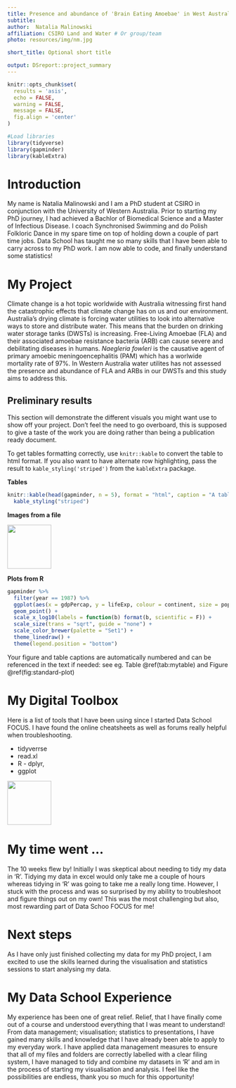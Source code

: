 ```yaml
---
title: Presence and abundance of 'Brain Eating Amoebae' in West Australian drinking water storage tanks
subtitle: 
author:  Natalia Malinowski 
affiliation: CSIRO Land and Water # Or group/team
photo: resources/img/nm.jpg

short_title: Optional short title

output: DSreport::project_summary
---
```

```r
knitr::opts_chunk$set(
  results = 'asis',
  echo = FALSE,
  warning = FALSE,
  message = FALSE,
  fig.align = 'center'
)

#Load libraries
library(tidyverse)
library(gapminder)
library(kableExtra)
```


# Introduction

My name is Natalia Malinowski and I am a PhD student at CSIRO in conjunction with the University of Western Australia. Prior to starting my PhD journey, I had achieved a Bachlor of Biomedical Science and a Master of Infectious Disease. I coach Synchronised Swimming and do Polish Folkloric Dance in my spare time on top of holding down a couple of part time jobs. Data School has taught me so many skills that I have been able to carry across to my PhD work. I am now able to code, and finally understand some statistics! 

# My Project

Climate change is a hot topic worldwide with Australia witnessing first hand the catastrophic effects that climate change has on us and our environment. Australia's drying climate is forcing water utilities to look into alternative ways to store and distribute water. This means that the burden on drinking water storage tanks (DWSTs) is increasing. Free-Living Amoebae (FLA) and their associated amoebae resistance bacteria (ARB) can cause severe and debilitating diseases in humans. *Naegleria fowleri* is the causative agent of primary amoebic meningoencephalitis (PAM) which has a worlwide mortality rate of 97%. In Western Australia water utilites has not assessed the presence and abundance of FLA and ARBs in our DWSTs and this study aims to address this. 


## Preliminary results

This section will demonstrate the different visuals you might want use to show off your 
project. Don't feel the need to go overboard, this is supposed to give a taste of the work you are
doing rather than being a publication ready document.

To get tables formatting correctly, use `knitr::kable` to convert the table to html format. If
you also want to have alternate row highlighting, pass the result to `kable_styling('striped')` 
from the `kableExtra` package.

**Tables**
```r
knitr::kable(head(gapminder, n = 5), format = "html", caption = "A table of data") %>% 
  kable_styling("striped")
```

**Images from a file**

![](resources/img/tidyverse.png){width=100px}

**Plots from R**
```r
gapminder %>% 
  filter(year == 1987) %>% 
  ggplot(aes(x = gdpPercap, y = lifeExp, colour = continent, size = pop)) +
  geom_point() +
  scale_x_log10(labels = function(b) format(b, scientific = F)) +
  scale_size(trans = "sqrt", guide = "none") +
  scale_color_brewer(palette = "Set1") +
  theme_linedraw() +
  theme(legend.position = "bottom")
```

Your figure and table captions are automatically numbered and can be referenced in the text
if needed: see eg. Table \@ref(tab:mytable) and Figure \@ref(fig:standard-plot)

# My Digital Toolbox

Here is a list of tools that I have been using since I started Data School FOCUS. I have found the online cheatsheets  as well as forums really helpful when troubleshooting. 


* tidyverrse
* read.xl
* R - dplyr, 
* ggplot


![](https://raw.githubusercontent.com/tidyverse/ggplot2/master/man/figures/logo.png){.pull-right width=100px}


# My time went ...

The 10 weeks flew by! 
Initially I was skeptical about needing to tidy my data in 'R'. Tidying my data in excel would only take me a couple of hours whereas tidying in 'R' was going to take me a really long time. However, I stuck with the process and was so surprised by my ability to troubleshoot and figure things out on my own! This was the most challenging but also, most rewarding part of Data Schoo FOCUS for me! 


# Next steps

As I have only just finished collecting my data for my PhD project, I am excited to use the skills learned during the visualisation and statistics sessions to start analysing my data. 


# My Data School Experience

My experience has been one of great relief. Relief, that I have finally come out of a course and understood everything that I was meant to understand! From data management; visualisation; statistics to presentations, I have gained many skills and knowledge that I have already been able to apply to my everyday work. I have applied data management measures to ensure that all of my files and folders are correctly labelled with a clear filing system, I have managed to tidy and combine my datasets in ‘R’ and am in the process of starting my visualisation and analysis. 
I feel like the possibilities are endless, thank you so much for this opportunity!

